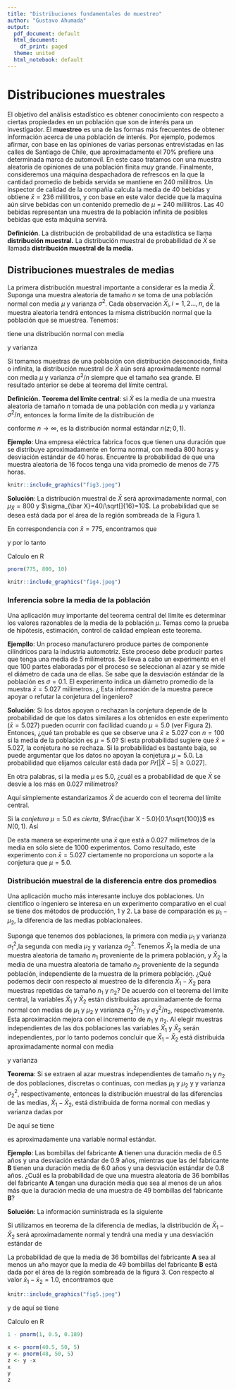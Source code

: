 ```yaml
---
title: "Distribuciones fundamentales de muestreo"
author: "Gustavo Ahumada"
output:
  pdf_document: default
  html_document:
    df_print: paged
  theme: united
  html_notebook: default
---
```


# Distribuciones muestrales

El objetivo del análisis estadístico es obtener conocimiento con respecto a ciertas propiedades en un población que son de interés para un investigador. El **muestreo** es una de las formas más frecuentes de obtener información acerca de una población de interés. Por ejemplo, podemos afirmar, con base en las opiniones de varias personas entrevistadas en las calles de Santiago de Chile, que aproximadamente el 70% prefiere una determinada marca de automovíl. En este caso tratamos con una muestra aleatoria de opiniones de una población finita muy grande. Finalmente, consideremos una máquina despachadora de refrescos en la que la cantidad promedio de bebida servida se mantiene en 240 mililitros. Un inspector de calidad de la compañia calcula la media de 40 bebidas y obtiene $\bar x = 236$ mililitros, y con base en este valor decide que la maquina aún sirve bebidas  con un contenido premedio de $\mu = 240$ mililitros. Las 40 bebidas representan una muestra de la población infinita de posibles bebidas que esta máquina servirá.

**Definición**. La distribución de probabilidad de una estadística se llama **distribución muestral.**
La distribución muestral de probabilidad de $\bar X$ se llamada **distribución muestral de la media.**

## Distribuciones muestrales de medias

La primera distribución muestral importante a considerar es la media $\bar X$. Suponga una muestra aleatoria de tamaño $n$ se toma de una población normal con media $\mu$ y varianza $\sigma^{2}$. Cada observación $\bar X_{i}, i=1,2...,n$, de la muestra aleatoria tendrá entonces la misma distribución normal que la población que se muestrea. Tenemos:

\begin{equation} 
\bar X = \frac{X_{1}+X_{2}+...+X_{n}}{n} \nonumber
\end{equation}

tiene una distribución normal con media

\begin{equation} 
\mu_{\bar X} = \frac{\mu+\mu+...+\mu}{n} = \mu \nonumber
\end{equation}

y varianza 

\begin{equation} 
\sigma^{2}_{\bar x} = \frac{\sigma^{2}+\sigma^{2}+...+\sigma^{2}}{n^{2}} = \frac{\sigma^{2}}{n}. \nonumber
\end{equation}

Si tomamos muestras de una población con distribución desconocida, finita o infinita, la distribución muestral de $\bar X$ aún será aproximadamente normal con media $\mu$ y varianza $\sigma^{2}/n$ siempre que el tamaño sea grande. El resultado anterior se debe al teorema del límite central.

**Definición.** **Teorema del límite central**: si $\bar X$ es la media de una muestra aleatoria de tamaño $n$ tomada de una población con media $\mu$ y varianza $\sigma^{2}/n$, entonces la forma límite de la distribución de 

\begin{equation} 
Z = \frac{\bar X - \mu}{\sigma/\sqrt[]{n}},  \nonumber
\end{equation}

conforme $n \longrightarrow \infty$, es la distribución normal estándar $n(z;0,1)$.

**Ejemplo**: Una empresa eléctrica fabrica focos que tienen una duración que se distribuye aproximadamente en forma normal, con media $800$ horas y desviación estándar de 40 horas. Encuentre la probabilidad de que una muestra aleatoria de $16$ focos tenga una vida promedio de menos de $775$ horas.

```r
knitr::include_graphics("fig3.jpeg")
```

**Solución**: La distribución muestral de $\bar X$ será aproximadamente normal, con $\mu_{\bar X}=800$ y $\sigma_{\bar X}=40/\sqrt[]{16}=10$. La probabilidad que se desea está dada por el área de la región sombreada de la Figura 1.

En correspondencia con $\bar x = 775$, encontramos que 

\begin{equation} 
z = \frac{775 - 800}{10} = -2.5,  \nonumber
\end{equation}

y por lo tanto

\begin{equation} 
P(\bar X < 775) = P(Z < -2.5) = 0.0062.  \nonumber
\end{equation}

Calculo en R
```r
pnorm(775, 800, 10)
```


```r
knitr::include_graphics("fig4.jpeg")
```

### Inferencia sobre la media de la población

Una aplicación muy importante del teorema central del límite es determinar los valores razonables de la media de la población $\mu$. Temas como la prueba de hipótesis, estimación, control de calidad emplean este teorema.


**Ejempllo**: Un proceso manufacturero produce partes de componente cilíndricos para la industria automotriz. Este proceso debe producir partes que tenga una media de 5 milímetros. Se lleva a cabo un experimento en el que $100$ partes elaboradas por el proceso se seleccionan al azar y se mide el diámetro de cada una de ellas. Se sabe que la desviación estándar de la población es $\sigma = 0.1$. El experimento indica un diámetro promedio de la muestra $\bar x = 5.027$ milímetros. ¿ Esta información de la muestra parece apoyar o refutar la conjetura del ingeniero?

**Solución**: Si los datos apoyan o rechazan la conjetura depende de la probabilidad de que los datos similares a los obtenidos en este experimento $(\bar x = 5.027)$ pueden ocurrir con facilidad cuando $\mu = 5.0$ (ver Figura 2). Entonces, ¿qué tan probable es que se observe una $\bar x \geq 5.027$ con $n=100$ si la media de la población es $\mu = 5.0$? Si esta probabilidad sugiere que $\bar x = 5.027$, la conjetura no se rechaza. Si la probabilidad es bastante baja, se puede argumentar que los datos no apoyan la conjetura $\mu = 5.0$. La probabilidad que elijamos calcular está dada por $Pr[|\bar X - 5| \geq 0.027]$.

En otra palabras, si la media  $\mu$ es $5.0$, ¿cuál es a probabilidad de que $\bar X$ se desvíe a los más en $0.027$ milímetros?

\begin{equation} 
\begin{split}
Pr[|\bar X - 5| \geq 0.027] & = Pr[(\bar X - 5) \geq 0.027] + Pr[(\bar X - 5) \leq 0.027] \\
& = 2P\left(\frac{\bar X - 5.0}{0.1/\sqrt{100}} \right) \geq 2.7.\nonumber
\end{split}  
\end{equation}

Aquí simplemente estandarizamos $\bar X$ de acuerdo con el teorema del límite central.

Si la *conjetura* $\mu = 5.0$ *es cierta*, $\frac{\bar X - 5.0}{0.1/\sqrt{100}}$ es $N(0,1)$. Así

\begin{equation} 
2P\left(\frac{\bar X - 5.0}{0.1/\sqrt{100}} \right) \geq 2.7 = 2P(Z \geq 2.7) = 2(0.0035) = 0.007.\nonumber
\end{equation}

De esta manera se experimente una $\bar x$ que está a $0.027$ milímetros de la media en sólo siete de $1000$ experimentos. Como resultado, este experimento con $\bar x = 5.027$ ciertamente no proporciona un soporte a la conjetura que $\mu = 5.0$.


### Distribución muestral de la disferencia entre dos promedios

Una aplicación mucho más interesante incluye dos poblaciones. Un cientifico o ingeniero se interesa en un experimento comparativo en el cual se tiene dos métodos de producción, $1$ y $2$. La base de comparación es $\mu_{1} - \mu_{2}$, la diferencia de las medias poblacionalees.

Suponga que tenemos dos poblaciones, la primera con media $\mu_{1}$ y varianza $\sigma^{2}_{1}$,la segunda con media $\mu_{2}$ y varianza $\sigma^{2}_{2}$. Tenemos $\bar X_{1}$ la media de una muestra aleatoria de tamaño $n_{1}$ proveniente de la primera población, y $\bar X_{2}$ la media de una muestra aleatoria de tamaño $n_{2}$ proveniente de la segunda población, independiente de la muestra de la primera población. ¿Qué podemos decir con respecto al muestreo de la diferencia $\bar X_{1} - \bar X_{2}$ para muestras repetidas de tamaño $n_{1}$ y $n_{2}$? De acuerdo con el teorema del limite central, la variables $\bar X_{1}$ y $\bar X_{2}$ están distribuidas aproximadamente de forma normal con medias de $\mu_{1}$ y $\mu_{2}$ y varianza $\sigma^{2}_{2}/n_{1}$ y $\sigma^{2}_{2}/n_{2}$, respectivamente. Esta aproximación mejora con el incremento de $n_{1}$ y $n_{2}$. Al elegir muestras independientes de las dos poblaciones las variables $\bar X_{1}$ y $\bar X_{2}$ serán independientes, por lo tanto podemos concluir que $\bar X_{1} - \bar X_{2}$ está distribuida aproximadamente normal con media 

\begin{equation} 
\mu_{\bar X_{1}-\bar X_{2}} = \mu_{\bar X_{1}} - \mu_{\bar X_{2}} = \mu_{1} - \mu_{2} \nonumber
\end{equation}

y varianza

\begin{equation} 
\sigma^{2}_{\bar X_{1}-\bar X_{2}} = \sigma^{2}_{\bar X_{1}} - \sigma^{2}_{\bar X_{2}} = \frac{\sigma^{2}_{1}}{n_{1}} - \frac{\sigma^{2}_{2}}{n_{2}}. \nonumber
\end{equation}

**Teorema**: Si se extraen al azar muestras independientes de tamaño $n_{1}$ y $n_{2}$ de dos poblaciones, discretas o continuas, con medias $\mu_{1}$ y $\mu_{2}$ y y varianza $\sigma^{2}_{2}$, respectivamente, entonces la distribución muestral de las diferencias de las medias, $\bar X_{1} - \bar X_{2}$, está distribuida de forma normal con medias y varianza dadas por 

\begin{equation} 
\mu_{\bar X_{1}-\bar X_{2}} =  \mu_{1} - \mu_{2} \quad y \quad \sigma^{2}_{\bar X_{1}-\bar X_{2}} = \frac{\sigma^{2}_{1}}{n_{1}} - \frac{\sigma^{2}_{2}}{n_{2}}. \nonumber
\end{equation}

De aquí se tiene

\begin{equation} 
Z = \frac{(\bar X_{1} - \bar X_{2}) - (\mu_{1} - \mu_{2})}{\sqrt{(\frac{\sigma^{2}_{1}}{n_{1}}) - (\frac{\sigma^{2}_{2}}{n_{2}})}} \nonumber
\end{equation}

es aproximadamente una variable normal estándar.


**Ejemplo**: Las bombillas del fabricante **A** tienen una duración media de $6.5$ años y una desviación estándar de $0.9$ años, mientras que las del fabricante **B** tienen una duración media de $6.0$ años y una desviación estándar de $0.8$ años. ¿Cuál es la probabilidad de que una muestra aleatoria de 36 bombillas del fabricante **A** tengan una duración media que sea al menos de un años más que la duración media de una muestra de 49 bombillas del fabricante **B**?

**Solución**:
La información suministrada es la siguiente

\begin{center}
\begin{tabular}{c c}
 Población 1 & Población 2 \\ 
 \hline
$\mu_{1} = 6.5$ & $\mu_{2} = 6.0$ \\
$\sigma_{1} = 0.9$ & $\sigma_{2}= 0.8$ \\
$n_{1} = 36$ & $n_{2} = 49$
\end{tabular}
\end{center}

Si utilizamos en teorema de la diferencia de medias, la distribución de $\bar X_{1} - \bar X_{2}$ será aproximadamente normal y tendrá una media y una desviación estándar de 

\begin{equation} 
\mu_{\bar X_{1}-\bar X_{2}} =  6.5 - 6.0 \quad y \quad \sigma_{\bar X_{1}-\bar X_{2}} = {\sqrt{\frac{0.81}{36} - \frac{0.64}{49}}} = 0.189. \nonumber
\end{equation}

La probabilidad de que la media de 36 bombillas del fabricante **A** sea al menos un año mayor que la media de 49 bombillas del fabricante **B** está dada por el área de la región sombreada de la figura 3. Con respecto al valor $\bar x_{1} - \bar x_{2} = 1.0$, encontramos que

\begin{equation} 
z = \frac{1.0 - 0.5}{0.189} = 2.65,  \nonumber
\end{equation}

```r
knitr::include_graphics("fig5.jpeg")
```

y de aquí se tiene

\begin{equation} 
P(\bar X_{1} - \bar X_{1} \geq 1.0) = P(Z \geq 2.65) = 1-P(Z < 2.65) = 1-0.9960 = 0.0040.  \nonumber
\end{equation}


Calculo en R
```r
1 - pnorm(1, 0.5, 0.189)
```

```r
x <- pnorm(40.5, 50, 5)
y <- pnorm(48, 50, 5)
z <- y -x
x
y
z
```




























































